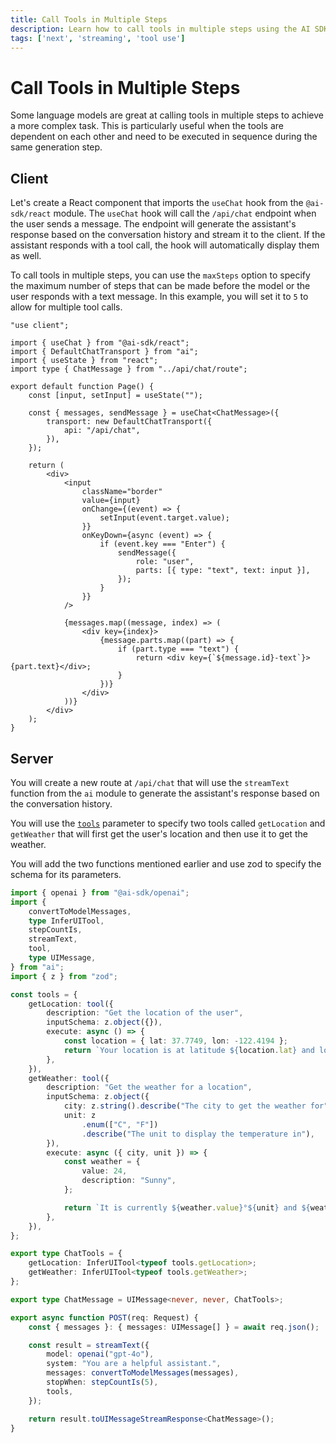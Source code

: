 ```yaml
---
title: Call Tools in Multiple Steps
description: Learn how to call tools in multiple steps using the AI SDK and Next.js
tags: ['next', 'streaming', 'tool use']
---
```


# Call Tools in Multiple Steps

Some language models are great at calling tools in multiple steps to achieve a more complex task. This is particularly useful when the tools are dependent on each other and need to be executed in sequence during the same generation step.

## Client

Let's create a React component that imports the `useChat` hook from the `@ai-sdk/react` module. The `useChat` hook will call the `/api/chat` endpoint when the user sends a message. The endpoint will generate the assistant's response based on the conversation history and stream it to the client. If the assistant responds with a tool call, the hook will automatically display them as well.

To call tools in multiple steps, you can use the `maxSteps` option to specify the maximum number of steps that can be made before the model or the user responds with a text message. In this example, you will set it to `5` to allow for multiple tool calls.

```tsx filename='app/page.tsx'
"use client";

import { useChat } from "@ai-sdk/react";
import { DefaultChatTransport } from "ai";
import { useState } from "react";
import type { ChatMessage } from "../api/chat/route";

export default function Page() {
	const [input, setInput] = useState("");

	const { messages, sendMessage } = useChat<ChatMessage>({
		transport: new DefaultChatTransport({
			api: "/api/chat",
		}),
	});

	return (
		<div>
			<input
				className="border"
				value={input}
				onChange={(event) => {
					setInput(event.target.value);
				}}
				onKeyDown={async (event) => {
					if (event.key === "Enter") {
						sendMessage({
							role: "user",
							parts: [{ type: "text", text: input }],
						});
					}
				}}
			/>

			{messages.map((message, index) => (
				<div key={index}>
					{message.parts.map((part) => {
						if (part.type === "text") {
							return <div key={`${message.id}-text`}>{part.text}</div>;
						}
					})}
				</div>
			))}
		</div>
	);
}
```

## Server

You will create a new route at `/api/chat` that will use the `streamText` function from the `ai` module to generate the assistant's response based on the conversation history.

You will use the [`tools`](/docs/reference/ai-sdk-core/generate-text#tools) parameter to specify two tools called `getLocation` and `getWeather` that will first get the user's location and then use it to get the weather.

You will add the two functions mentioned earlier and use zod to specify the schema for its parameters.

```ts filename='app/api/chat/route.ts'
import { openai } from "@ai-sdk/openai";
import {
	convertToModelMessages,
	type InferUITool,
	stepCountIs,
	streamText,
	tool,
	type UIMessage,
} from "ai";
import { z } from "zod";

const tools = {
	getLocation: tool({
		description: "Get the location of the user",
		inputSchema: z.object({}),
		execute: async () => {
			const location = { lat: 37.7749, lon: -122.4194 };
			return `Your location is at latitude ${location.lat} and longitude ${location.lon}`;
		},
	}),
	getWeather: tool({
		description: "Get the weather for a location",
		inputSchema: z.object({
			city: z.string().describe("The city to get the weather for"),
			unit: z
				.enum(["C", "F"])
				.describe("The unit to display the temperature in"),
		}),
		execute: async ({ city, unit }) => {
			const weather = {
				value: 24,
				description: "Sunny",
			};

			return `It is currently ${weather.value}°${unit} and ${weather.description} in ${city}!`;
		},
	}),
};

export type ChatTools = {
	getLocation: InferUITool<typeof tools.getLocation>;
	getWeather: InferUITool<typeof tools.getWeather>;
};

export type ChatMessage = UIMessage<never, never, ChatTools>;

export async function POST(req: Request) {
	const { messages }: { messages: UIMessage[] } = await req.json();

	const result = streamText({
		model: openai("gpt-4o"),
		system: "You are a helpful assistant.",
		messages: convertToModelMessages(messages),
		stopWhen: stepCountIs(5),
		tools,
	});

	return result.toUIMessageStreamResponse<ChatMessage>();
}
```
